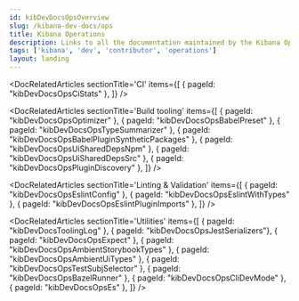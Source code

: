 ```yaml
---
id: kibDevDocsOpsOverview
slug: /kibana-dev-docs/ops
title: Kibana Operations
description: Links to all the documentation maintained by the Kibana Operations team
tags: ['kibana', 'dev', 'contributor', 'operations']
layout: landing
---
```


<DocLandingHero
  title='Welcome to the ops docs!'
  description="👋 Here you will find documentation about all the things the Kibana Operations team manages. Feel free to look around and ask questions!"
/>

<DocRelatedArticles
  sectionTitle='CI'
  items={[
    { pageId: "kibDevDocsOpsCiStats" },
  ]}
/>

<DocRelatedArticles
  sectionTitle='Build tooling'
  items={[
    { pageId: "kibDevDocsOpsOptimizer" },
    { pageId: "kibDevDocsOpsBabelPreset" },
    { pageId: "kibDevDocsOpsTypeSummarizer" },
    { pageId: "kibDevDocsOpsBabelPluginSyntheticPackages" },
    { pageId: "kibDevDocsOpsUiSharedDepsNpm" },
    { pageId: "kibDevDocsOpsUiSharedDepsSrc" },
    { pageId: "kibDevDocsOpsPluginDiscovery" },
  ]}
/>

<DocRelatedArticles
  sectionTitle='Linting & Validation'
  items={[
    { pageId: "kibDevDocsOpsEslintConfig" },
    { pageId: "kibDevDocsOpsEslintWithTypes" },
    { pageId: "kibDevDocsOpsEslintPluginImports" },
  ]}
/>

<DocRelatedArticles
  sectionTitle='Utilities'
  items={[
    { pageId: "kibDevDocsToolingLog" },
    { pageId: "kibDevDocsOpsJestSerializers"},
    { pageId: "kibDevDocsOpsExpect" },
    { pageId: "kibDevDocsOpsAmbientStorybookTypes" },
    { pageId: "kibDevDocsOpsAmbientUiTypes" },
    { pageId: "kibDevDocsOpsTestSubjSelector" },
    { pageId: "kibDevDocsOpsBazelRunner" },
    { pageId: "kibDevDocsOpsCliDevMode" },
    { pageId: "kibDevDocsOpsEs" },
  ]}
/>
